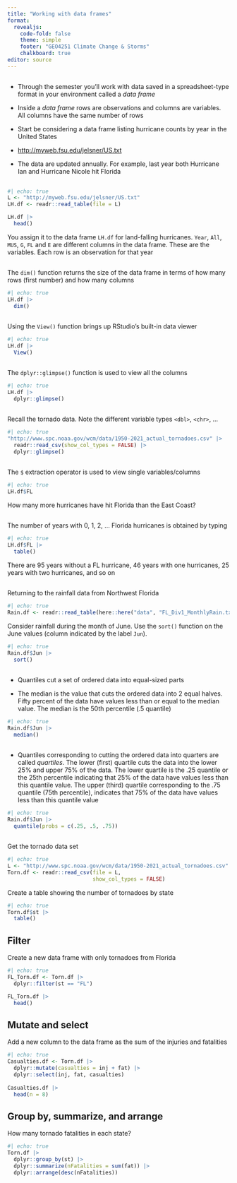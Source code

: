 ```yaml
---
title: "Working with data frames"
format: 
  revealjs:
    code-fold: false
    theme: simple
    footer: "GEO4251 Climate Change & Storms"
    chalkboard: true
editor: source
---
```


## 

* Through the semester you'll work with data saved in a spreadsheet-type format in your environment called a _data frame_

* Inside a _data frame_ rows are observations and columns are variables. All columns have the same number of rows

* Start be considering a data frame listing hurricane counts by year in the United States

* <http://myweb.fsu.edu/jelsner/US.txt>

* The data are updated annually. For example, last year both Hurricane Ian and Hurricane Nicole hit Florida

## 

```r
#| echo: true
L <- "http://myweb.fsu.edu/jelsner/US.txt"
LH.df <- readr::read_table(file = L)

LH.df |>
  head()
```

You assign it to the data frame `LH.df` for land-falling hurricanes. `Year`, `All`, `MUS`, `G`, `FL` and `E` are different columns in the data frame. These are the variables. Each row is an observation for that year

##

The `dim()` function returns the size of the data frame in terms of how many rows (first number) and how many columns

```r
#| echo: true
LH.df |>
  dim()
```

##

Using the `View()` function brings up RStudio's built-in data viewer
```r
#| echo: true
LH.df |>
  View()
```

## {.smaller}

The `dplyr::glimpse()` function is used to view all the columns
```r
#| echo: true
LH.df |>
  dplyr::glimpse()
```

## {.smaller}

Recall the tornado data. Note the different variable types `<dbl>`, `<chr>`, ...
```r
#| echo: true
"http://www.spc.noaa.gov/wcm/data/1950-2021_actual_tornadoes.csv" |>
  readr::read_csv(show_col_types = FALSE) |>
  dplyr::glimpse()
```

## {.smaller}

The `$` extraction operator is used to view single variables/columns

```r
#| echo: true
LH.df$FL
```

How many more hurricanes have hit Florida than the East Coast?

## 

The number of years with 0, 1, 2, ... Florida hurricanes is obtained by typing

```r
#| echo: true
LH.df$FL |>
  table()
```
There are 95 years without a FL hurricane, 46 years with one hurricanes, 25 years with two hurricanes, and so on

##

Returning to the rainfall data from Northwest Florida

```r
#| echo: true
Rain.df <- readr::read_table(here::here("data", "FL_Div1_MonthlyRain.txt"))
```

Consider rainfall during the month of June. Use the `sort()` function on the June values (column indicated by the label `Jun`).

```r
#| echo: true
Rain.df$Jun |>
  sort()
```

##

* Quantiles cut a set of ordered data into equal-sized parts

* The median is the value that cuts the ordered data into 2 equal halves. Fifty percent of the data have values less than or equal to the median value. The median is the 50th percentile (.5 quantile)

```r
#| echo: true
Rain.df$Jun |>
  median()
```
##

* Quantiles corresponding to cutting the ordered data into quarters are called *quartiles*. The lower (first) quartile cuts the data into the lower 25% and upper 75% of the data. The lower quartile is the .25 quantile or the 25th percentile indicating that 25% of the data have values less than this quantile value. The upper (third) quartile corresponding to the .75 quantile (75th percentile), indicates that 75% of the data have values less than this quantile value

```r
#| echo: true
Rain.df$Jun |>
  quantile(probs = c(.25, .5, .75))
```

## {.smaller}

Get the tornado data set
```r
#| echo: true
L <- "http://www.spc.noaa.gov/wcm/data/1950-2021_actual_tornadoes.csv"
Torn.df <- readr::read_csv(file = L,
                           show_col_types = FALSE)
```

Create a table showing the number of tornadoes by state
```r
#| echo: true
Torn.df$st |>
  table()
```

## Filter {.smaller}

Create a new data frame with only tornadoes from Florida
```r
#| echo: true
FL_Torn.df <- Torn.df |>
  dplyr::filter(st == "FL")

FL_Torn.df |>
  head()
```

## Mutate and select

Add a new column to the data frame as the sum of the injuries and fatalities
```r
#| echo: true
Casualties.df <- Torn.df |>
  dplyr::mutate(casualties = inj + fat) |>
  dplyr::select(inj, fat, casualties)
  
Casualties.df |>
  head(n = 8)
```

## Group by, summarize, and arrange {.smaller}

How many tornado fatalities in each state?

```r
#| echo: true
Torn.df |>
  dplyr::group_by(st) |>
  dplyr::summarize(nFatalities = sum(fat)) |>
  dplyr::arrange(desc(nFatalities))
```